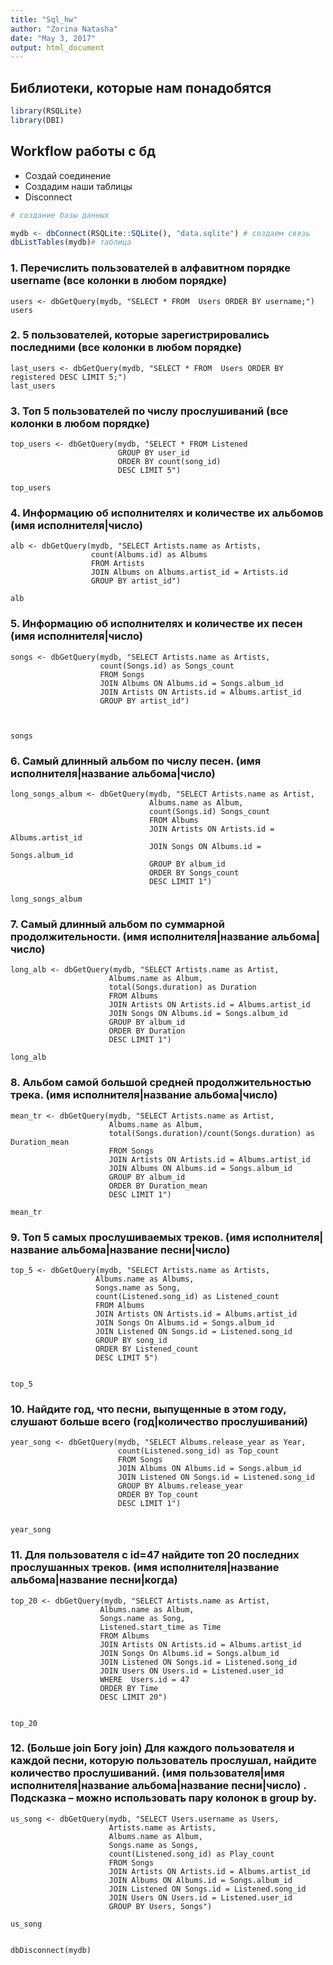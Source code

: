 ```yaml
---
title: "Sql_hw"
author: "Zorina Natasha"
date: "May 3, 2017"
output: html_document
---
```


## Библиотеки, которые нам понадобятся
```r
library(RSQLite)
library(DBI)
```

## Workflow работы с бд

* Создай соединение
* Создадим наши таблицы
* Disconnect

```r

# создание базы данных

mydb <- dbConnect(RSQLite::SQLite(), "data.sqlite") # создаем связь 
dbListTables(mydb)# таблица
```

### 1. Перечислить пользователей в алфавитном порядке username (все колонки в любом порядке)
```r1

users <- dbGetQuery(mydb, "SELECT * FROM  Users ORDER BY username;")
users
```

### 2. 5 пользователей, которые зарегистрировались последними (все колонки в любом порядке)
```r2

last_users <- dbGetQuery(mydb, "SELECT * FROM  Users ORDER BY registered DESC LIMIT 5;")
last_users
```

### 3. Топ 5 пользователей по числу прослушиваний (все колонки в любом порядке)
```r3

top_users <- dbGetQuery(mydb, "SELECT * FROM Listened 
                        GROUP BY user_id 
                        ORDER BY count(song_id) 
                        DESC LIMIT 5")

top_users
```

### 4. Информацию об исполнителях и количестве их альбомов (имя исполнителя|число)
```r4

alb <- dbGetQuery(mydb, "SELECT Artists.name as Artists, 
                  count(Albums.id) as Albums 
                  FROM Artists
                  JOIN Albums on Albums.artist_id = Artists.id
                  GROUP BY artist_id")

alb
```

### 5. Информацию об исполнителях и количестве их песен (имя исполнителя|число)
```r5

songs <- dbGetQuery(mydb, "SELECT Artists.name as Artists, 
                    count(Songs.id) as Songs_count
                    FROM Songs 
                    JOIN Albums ON Albums.id = Songs.album_id  
                    JOIN Artists ON Artists.id = Albums.artist_id
                    GROUP BY artist_id")



songs

```

### 6. Самый длинный альбом по числу песен. (имя исполнителя|название альбома|число)
```r6

long_songs_album <- dbGetQuery(mydb, "SELECT Artists.name as Artist,
                               Albums.name as Album,
                               count(Songs.id) Songs_count
                               FROM Albums 
                               JOIN Artists ON Artists.id = Albums.artist_id 
                               JOIN Songs ON Albums.id = Songs.album_id 
                               GROUP BY album_id 
                               ORDER BY Songs_count
                               DESC LIMIT 1")

long_songs_album

```

### 7. Самый длинный альбом по суммарной продолжительности. (имя исполнителя|название альбома|число)
```r7

long_alb <- dbGetQuery(mydb, "SELECT Artists.name as Artist, 
                      Albums.name as Album, 
                      total(Songs.duration) as Duration 
                      FROM Albums
                      JOIN Artists ON Artists.id = Albums.artist_id 
                      JOIN Songs ON Albums.id = Songs.album_id 
                      GROUP BY album_id 
                      ORDER BY Duration 
                      DESC LIMIT 1")

long_alb
```

### 8. Альбом самой большой средней продолжительностью трека. (имя исполнителя|название альбома|число)
```r8

mean_tr <- dbGetQuery(mydb, "SELECT Artists.name as Artist,
                      Albums.name as Album, 
                      total(Songs.duration)/count(Songs.duration) as Duration_mean 
                      FROM Songs
                      JOIN Artists ON Artists.id = Albums.artist_id
                      JOIN Albums ON Albums.id = Songs.album_id
                      GROUP BY album_id 
                      ORDER BY Duration_mean 
                      DESC LIMIT 1")

mean_tr
```

### 9. Топ 5 самых прослушиваемых треков. (имя исполнителя|название альбома|название песни|число)
```r9

top_5 <- dbGetQuery(mydb, "SELECT Artists.name as Artists, 
                   Albums.name as Albums, 
                   Songs.name as Song, 
                   count(Listened.song_id) as Listened_count
                   FROM Albums 
                   JOIN Artists ON Artists.id = Albums.artist_id 
                   JOIN Songs On Albums.id = Songs.album_id 
                   JOIN Listened ON Songs.id = Listened.song_id 
                   GROUP BY song_id 
                   ORDER BY Listened_count
                   DESC LIMIT 5")
                

top_5

```

### 10. Найдите год, что песни, выпущенные в этом году, слушают больше всего (год|количество прослушиваний)
```r10

year_song <- dbGetQuery(mydb, "SELECT Albums.release_year as Year,
                        count(Listened.song_id) as Top_count
                        FROM Songs
                        JOIN Albums ON Albums.id = Songs.album_id
                        JOIN Listened ON Songs.id = Listened.song_id
                        GROUP BY Albums.release_year
                        ORDER BY Top_count
                        DESC LIMIT 1")
                                

year_song

```

### 11. Для пользователя с id=47 найдите топ 20 последних прослушанных треков. (имя исполнителя|название альбома|название песни|когда)
```r11

top_20 <- dbGetQuery(mydb, "SELECT Artists.name as Artist,
                    Albums.name as Album,
                    Songs.name as Song,
                    Listened.start_time as Time
                    FROM Albums 
                    JOIN Artists ON Artists.id = Albums.artist_id 
                    JOIN Songs On Albums.id = Songs.album_id 
                    JOIN Listened ON Songs.id = Listened.song_id 
                    JOIN Users ON Users.id = Listened.user_id
                    WHERE  Users.id = 47
                    ORDER BY Time 
                    DESC LIMIT 20")
                    

top_20
```

### 12. (Больше join Богу join) Для каждого пользователя и каждой песни, которую пользователь прослушал, найдите количество прослушиваний. (имя пользователя|имя исполнителя|название альбома|название песни|число) . Подсказка – можно использовать пару колонок в group by.
```r12

us_song <- dbGetQuery(mydb, "SELECT Users.username as Users,
                      Artists.name as Artists,
                      Albums.name as Album,
                      Songs.name as Songs,
                      count(Listened.song_id) as Play_count
                      FROM Songs
                      JOIN Artists ON Artists.id = Albums.artist_id
                      JOIN Albums ON Albums.id = Songs.album_id
                      JOIN Listened ON Songs.id = Listened.song_id
                      JOIN Users ON Users.id = Listened.user_id
                      GROUP BY Users, Songs")

us_song


dbDisconnect(mydb)

```
